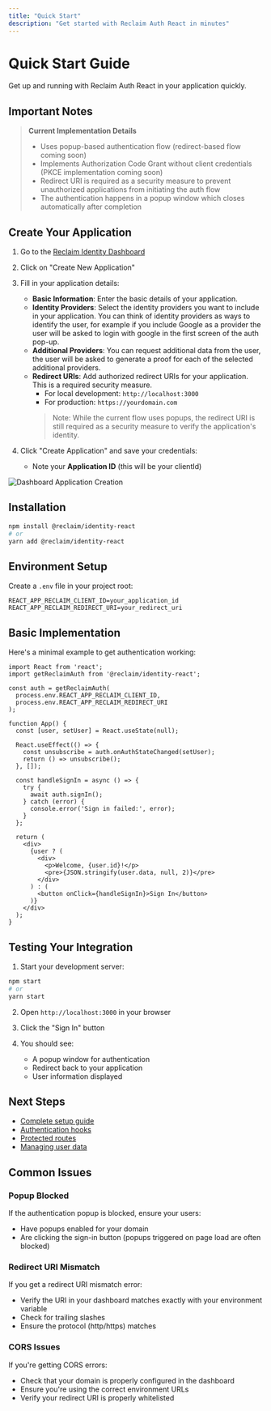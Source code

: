 ```yaml
---
title: "Quick Start"
description: "Get started with Reclaim Auth React in minutes"
---
```


# Quick Start Guide

Get up and running with Reclaim Auth React in your application quickly.

## Important Notes

> **Current Implementation Details**
> - Uses popup-based authentication flow (redirect-based flow coming soon)
> - Implements Authorization Code Grant without client credentials (PKCE implementation coming soon)
> - Redirect URI is required as a security measure to prevent unauthorized applications from initiating the auth flow
> - The authentication happens in a popup window which closes automatically after completion

## Create Your Application

1. Go to the [Reclaim Identity Dashboard](https://identity.reclaimprotocol.org/dashboard/home)

2. Click on "Create New Application"

3. Fill in your application details:
   - **Basic Information**: Enter the basic details of your application.
   - **Identity Providers**: Select the identity providers you want to include in your application. You can think of identity providers as 
   ways to identify the user, for example if you include Google as a provider the user will be asked to login with google in the first screen of
   the auth pop-up.
   - **Additional Providers**: You can request additional data from the user, the user will be asked to generate a proof for each of the selected
   additional providers.
   - **Redirect URIs**: Add authorized redirect URIs for your application. This is a required security measure.
     - For local development: `http://localhost:3000`
     - For production: `https://yourdomain.com`
     > Note: While the current flow uses popups, the redirect URI is still required as a security measure to verify the application's identity.

4. Click "Create Application" and save your credentials:
   - Note your **Application ID** (this will be your clientId)

![Dashboard Application Creation](/oauth-react/dashboard.png)

## Installation

```bash
npm install @reclaim/identity-react
# or
yarn add @reclaim/identity-react
```

## Environment Setup

Create a `.env` file in your project root:

```env
REACT_APP_RECLAIM_CLIENT_ID=your_application_id
REACT_APP_RECLAIM_REDIRECT_URI=your_redirect_uri
```

## Basic Implementation

Here's a minimal example to get authentication working:

```tsx
import React from 'react';
import getReclaimAuth from '@reclaim/identity-react';

const auth = getReclaimAuth(
  process.env.REACT_APP_RECLAIM_CLIENT_ID,
  process.env.REACT_APP_RECLAIM_REDIRECT_URI
);

function App() {
  const [user, setUser] = React.useState(null);

  React.useEffect(() => {
    const unsubscribe = auth.onAuthStateChanged(setUser);
    return () => unsubscribe();
  }, []);

  const handleSignIn = async () => {
    try {
      await auth.signIn();
    } catch (error) {
      console.error('Sign in failed:', error);
    }
  };

  return (
    <div>
      {user ? (
        <div>
          <p>Welcome, {user.id}!</p>
          <pre>{JSON.stringify(user.data, null, 2)}</pre>
        </div>
      ) : (
        <button onClick={handleSignIn}>Sign In</button>
      )}
    </div>
  );
}
```

## Testing Your Integration

1. Start your development server:
```bash
npm start
# or
yarn start
```

2. Open `http://localhost:3000` in your browser

3. Click the "Sign In" button

4. You should see:
   - A popup window for authentication
   - Redirect back to your application
   - User information displayed

## Next Steps

- [Complete setup guide](/reclaim-auth-react/setup)
- [Authentication hooks](/reclaim-auth-react/hooks)
- [Protected routes](/reclaim-auth-react/protected-routes)
- [Managing user data](/reclaim-auth-react/user-data)

## Common Issues

### Popup Blocked
If the authentication popup is blocked, ensure your users:
- Have popups enabled for your domain
- Are clicking the sign-in button (popups triggered on page load are often blocked)

### Redirect URI Mismatch
If you get a redirect URI mismatch error:
- Verify the URI in your dashboard matches exactly with your environment variable
- Check for trailing slashes
- Ensure the protocol (http/https) matches

### CORS Issues
If you're getting CORS errors:
- Check that your domain is properly configured in the dashboard
- Ensure you're using the correct environment URLs
- Verify your redirect URI is properly whitelisted